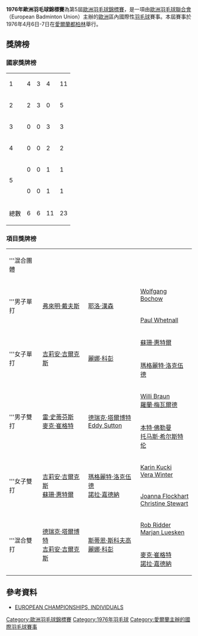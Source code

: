 {{noteTA|G1=Badminton}}
{{infobox badminton event
|name           = 1976年歐洲羽毛球錦標賽
|image          = 
|size           = 
|caption        =
|dates          = 1976年4月6日－4月7日
|number_edition = 第5屆
|level          =
|prize_money    = 
|location       = {{IRL}}[[都柏林|都柏林]]
|venue          = 
|previous       = 1974年歐洲羽毛球錦標賽
|next           = 1978年歐洲羽毛球錦標賽
}}
'''1976年歐洲羽毛球錦標賽'''為第5屆[[歐洲羽毛球錦標賽|歐洲羽毛球錦標賽]]，是一項由[[歐洲羽毛球聯合會|歐洲羽毛球聯合會]]（European Badminton Union）主辦的[[歐洲|歐洲]]區內國際性[[羽毛球|羽毛球]]賽事。本屆賽事於1976年4月6日-7日在[[愛爾蘭|愛爾蘭]][[都柏林|都柏林]]舉行。

==獎牌榜==
===國家獎牌榜===
{| {{RankedMedalTable}}
|-
|1 || style=text-align:left| {{bat|ENG}}||4||3||4||11
|-
|2 || style=text-align:left| {{bat|DEN}}||2||3||0||5
|-
|3 || style=text-align:left| {{FRG}}||0||0||3||3
|-
|4 || style=text-align:left| {{bat|SWE}}||0||0||2||2
|-
|rowspan=2 |5 || style=text-align:left| {{SCO}}||0||0||1||1
|-
|style=text-align:left| {{bat|NED}}||0||0||1||1
|- class="sortbottom"
!colspan=2|總數|| 6 || 6 || 11 || 23
|}

===項目獎牌榜===
{| {{MedalistTable|labelwidth=80px|type=項目|style=font-size:small;}}
|-
|'''混合團體
|{{bat|DEN}}
|{{bat|ENG}}
|{{bat|SWE}}
|-
|rowspan=2|'''男子單打
|rowspan=2|{{flagicon|DEN}} [[弗來明·戴夫斯|弗來明·戴夫斯]]
|rowspan=2|{{flagicon|DEN}} [[耶洛·漢森|耶洛·漢森]]
|{{flagicon|FRG}} [[Wolfgang_Bochow|Wolfgang Bochow]]
|-
|{{flagicon|ENG}} [[Paul_Whetnall|Paul Whetnall]]
|-
|rowspan=2|'''女子單打
|rowspan=2|{{flagicon|ENG}} [[吉莉安·吉爾克斯|吉莉安·吉爾克斯]]
|rowspan=2|{{flagicon|DEN}} [[麗娜·科彭|麗娜·科彭]]
|{{flagicon|ENG}} [[蘇珊·惠特爾|蘇珊·惠特爾]]
|-
|{{flagicon|ENG}} [[瑪格麗特·洛克伍德_(羽毛球運動員)|瑪格麗特·洛克伍德]]
|-
|rowspan=2|'''男子雙打
|rowspan=2|{{flagicon|ENG}} [[雷·史蒂芬斯|雷·史蒂芬斯]]<br/>{{flagicon|ENG}} [[麥克·崔格特|麥克·崔格特]]
|rowspan=2|{{flagicon|ENG}} [[德瑞克·塔爾博特|德瑞克·塔爾博特]]<br/>{{flagicon|ENG}} [[Eddy_Sutton|Eddy Sutton]]
|{{flagicon|FRG}} [[Willi_Braun|Willi Braun]]<br/>{{flagicon|FRG}} [[羅蘭·梅瓦爾德|羅蘭·梅瓦爾德]]
|-
|{{flagicon|SWE}} [[本特·佛勒曼|本特·佛勒曼]]<br/>{{flagicon|SWE}} [[托马斯·希尔斯特伦|托马斯·希尔斯特伦]]
|-
|rowspan=2|'''女子雙打
|rowspan=2|{{flagicon|ENG}} [[吉莉安·吉爾克斯|吉莉安·吉爾克斯]]<br/>{{flagicon|ENG}} [[蘇珊·惠特爾|蘇珊·惠特爾]]
|rowspan=2|{{flagicon|ENG}} [[瑪格麗特·洛克伍德_(羽毛球運動員)|瑪格麗特·洛克伍德]]<br/>{{flagicon|ENG}} [[諾拉·嘉德納|諾拉·嘉德納]]
|{{flagicon|FRG}} [[Karin_Kucki|Karin Kucki]]<br/>{{flagicon|FRG}} [[Vera_Winter|Vera Winter]]
|-
|{{flagicon|SCO}} [[Joanna_Flockhart|Joanna Flockhart]]<br/>{{flagicon|SCO}} [[Christine_Stewart|Christine Stewart]]
|-
|rowspan=2|'''混合雙打
|rowspan=2|{{flagicon|ENG}} [[德瑞克·塔爾博特|德瑞克·塔爾博特]]<br/>{{flagicon|ENG}} [[吉莉安·吉爾克斯|吉莉安·吉爾克斯]]
|rowspan=2|{{flagicon|DEN}} [[斯蒂恩·斯科夫高|斯蒂恩·斯科夫高]]<br/>{{flagicon|DEN}} [[麗娜·科彭|麗娜·科彭]]
|{{flagicon|NED}} [[Rob_Ridder|Rob Ridder]]<br/>{{flagicon|NED}} [[Marjan_Luesken|Marjan Luesken]]
|-
|{{flagicon|ENG}} [[麥克·崔格特|麥克·崔格特]]<br/>{{flagicon|ENG}} [[諾拉·嘉德納|諾拉·嘉德納]]
|}

==參考資料==
{{reflist}}
*[http://badmintoneurope.com/cms/?&pageid=6077 EUROPEAN CHAMPIONSHIPS, INDIVIDUALS]{{Wayback|url=http://badmintoneurope.com/cms/?&pageid=6077 |date=20160323125358 }}{{en}}

{{歐洲羽毛球錦標賽}}

[[Category:歐洲羽毛球錦標賽|Category:歐洲羽毛球錦標賽]]
[[Category:1976年羽毛球|Category:1976年羽毛球]]
[[Category:愛爾蘭主辦的國際羽毛球賽事|Category:愛爾蘭主辦的國際羽毛球賽事]]